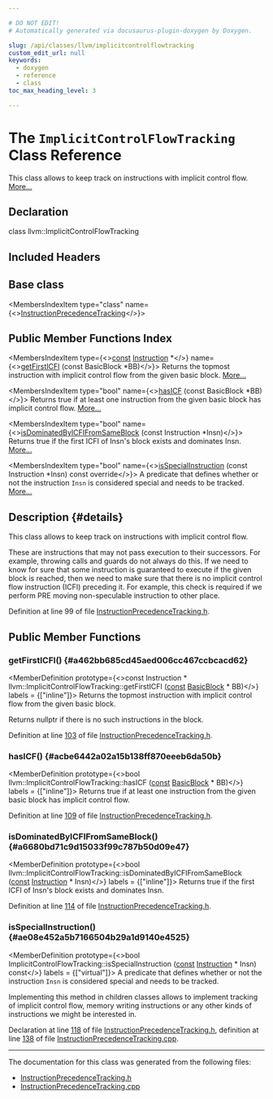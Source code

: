 ```yaml
---

# DO NOT EDIT!
# Automatically generated via docusaurus-plugin-doxygen by Doxygen.

slug: /api/classes/llvm/implicitcontrolflowtracking
custom_edit_url: null
keywords:
  - doxygen
  - reference
  - class
toc_max_heading_level: 3

---
```





# The `ImplicitControlFlowTracking` Class Reference

<DoxygenPage pluginConfig={pluginConfig}>

This class allows to keep track on instructions with implicit control flow. <a href="#details">More...</a>

## Declaration

<CodeBlock>class llvm::ImplicitControlFlowTracking</CodeBlock>

## Included Headers

<IncludesList>
<IncludesListItem
  filePath="llvm/Analysis/InstructionPrecedenceTracking.h"
  permalink="/docs/api/files/include/include/llvm/include/llvm/analysis/instructionprecedencetracking-h"
  isLocal="true" />
</IncludesList>

## Base class

<MembersIndex>

<MembersIndexItem
  type="class"
  name={<><a href="/docs/api/classes/llvm/instructionprecedencetracking">InstructionPrecedenceTracking</a></>}>
</MembersIndexItem>

</MembersIndex>

## Public Member Functions Index

<MembersIndex>

<MembersIndexItem
  type={<><a href="/docs/api/files/lib/lib/target/lib/target/aarch64/aarch64promoteconstant-cpp/#a90f8350fecae261c25be85d38b451bff">const</a> <a href="/docs/api/classes/llvm/instruction">Instruction</a> &#42;</>}
  name={<><a href="#a462bb685cd45aed006cc467ccbcacd62">getFirstICFI</a> (const BasicBlock &#42;BB)</>}>
Returns the topmost instruction with implicit control flow from the given basic block. <a href="#a462bb685cd45aed006cc467ccbcacd62">More...</a>
</MembersIndexItem>

<MembersIndexItem
  type="bool"
  name={<><a href="#acbe6442a02a15b138ff870eeeb6da50b">hasICF</a> (const BasicBlock &#42;BB)</>}>
Returns true if at least one instruction from the given basic block has implicit control flow. <a href="#acbe6442a02a15b138ff870eeeb6da50b">More...</a>
</MembersIndexItem>

<MembersIndexItem
  type="bool"
  name={<><a href="#a6680bd71c9d15033f99c787b50d09e47">isDominatedByICFIFromSameBlock</a> (const Instruction &#42;Insn)</>}>
Returns true if the first ICFI of Insn&#39;s block exists and dominates Insn. <a href="#a6680bd71c9d15033f99c787b50d09e47">More...</a>
</MembersIndexItem>

<MembersIndexItem
  type="bool"
  name={<><a href="#ae08e452a5b7166504b29a1d9140e4525">isSpecialInstruction</a> (const Instruction &#42;Insn) const override</>}>
A predicate that defines whether or not the instruction <code>Insn</code> is considered special and needs to be tracked. <a href="#ae08e452a5b7166504b29a1d9140e4525">More...</a>
</MembersIndexItem>

</MembersIndex>

## Description {#details}

This class allows to keep track on instructions with implicit control flow.

These are instructions that may not pass execution to their successors. For example, throwing calls and guards do not always do this. If we need to know for sure that some instruction is guaranteed to execute if the given block is reached, then we need to make sure that there is no implicit control flow instruction (ICFI) preceding it. For example, this check is required if we perform PRE moving non-speculable instruction to other place.

Definition at line 99 of file <a href="/docs/api/files/include/include/llvm/include/llvm/analysis/instructionprecedencetracking-h">InstructionPrecedenceTracking.h</a>.

<SectionDefinition>

## Public Member Functions

### getFirstICFI() {#a462bb685cd45aed006cc467ccbcacd62}

<MemberDefinition
  prototype={<>const Instruction &#42; llvm::ImplicitControlFlowTracking::getFirstICFI (<a href="/docs/api/files/lib/lib/target/lib/target/aarch64/aarch64promoteconstant-cpp/#a90f8350fecae261c25be85d38b451bff">const</a> <a href="/docs/api/classes/llvm/basicblock">BasicBlock</a> &#42; BB)</>}
  labels = {["inline"]}>
Returns the topmost instruction with implicit control flow from the given basic block.

Returns nullptr if there is no such instructions in the block.

Definition at line <a href="/docs/api/files/include/include/llvm/include/llvm/analysis/instructionprecedencetracking-h/#l00103">103</a> of file <a href="/docs/api/files/include/include/llvm/include/llvm/analysis/instructionprecedencetracking-h">InstructionPrecedenceTracking.h</a>.
</MemberDefinition>

### hasICF() {#acbe6442a02a15b138ff870eeeb6da50b}

<MemberDefinition
  prototype={<>bool llvm::ImplicitControlFlowTracking::hasICF (<a href="/docs/api/files/lib/lib/target/lib/target/aarch64/aarch64promoteconstant-cpp/#a90f8350fecae261c25be85d38b451bff">const</a> <a href="/docs/api/classes/llvm/basicblock">BasicBlock</a> &#42; BB)</>}
  labels = {["inline"]}>
Returns true if at least one instruction from the given basic block has implicit control flow.

Definition at line <a href="/docs/api/files/include/include/llvm/include/llvm/analysis/instructionprecedencetracking-h/#l00109">109</a> of file <a href="/docs/api/files/include/include/llvm/include/llvm/analysis/instructionprecedencetracking-h">InstructionPrecedenceTracking.h</a>.
</MemberDefinition>

### isDominatedByICFIFromSameBlock() {#a6680bd71c9d15033f99c787b50d09e47}

<MemberDefinition
  prototype={<>bool llvm::ImplicitControlFlowTracking::isDominatedByICFIFromSameBlock (<a href="/docs/api/files/lib/lib/target/lib/target/aarch64/aarch64promoteconstant-cpp/#a90f8350fecae261c25be85d38b451bff">const</a> <a href="/docs/api/classes/llvm/instruction">Instruction</a> &#42; Insn)</>}
  labels = {["inline"]}>
Returns true if the first ICFI of Insn&#39;s block exists and dominates Insn.

Definition at line <a href="/docs/api/files/include/include/llvm/include/llvm/analysis/instructionprecedencetracking-h/#l00114">114</a> of file <a href="/docs/api/files/include/include/llvm/include/llvm/analysis/instructionprecedencetracking-h">InstructionPrecedenceTracking.h</a>.
</MemberDefinition>

### isSpecialInstruction() {#ae08e452a5b7166504b29a1d9140e4525}

<MemberDefinition
  prototype={<>bool ImplicitControlFlowTracking::isSpecialInstruction (<a href="/docs/api/files/lib/lib/target/lib/target/aarch64/aarch64promoteconstant-cpp/#a90f8350fecae261c25be85d38b451bff">const</a> <a href="/docs/api/classes/llvm/instruction">Instruction</a> &#42; Insn) const</>}
  labels = {["virtual"]}>
A predicate that defines whether or not the instruction <code>Insn</code> is considered special and needs to be tracked.

Implementing this method in children classes allows to implement tracking of implicit control flow, memory writing instructions or any other kinds of instructions we might be interested in.

Declaration at line <a href="/docs/api/files/include/include/llvm/include/llvm/analysis/instructionprecedencetracking-h/#l00118">118</a> of file <a href="/docs/api/files/include/include/llvm/include/llvm/analysis/instructionprecedencetracking-h">InstructionPrecedenceTracking.h</a>, definition at line <a href="/docs/api/files/lib/lib/analysis/instructionprecedencetracking-cpp/#l00138">138</a> of file <a href="/docs/api/files/lib/lib/analysis/instructionprecedencetracking-cpp">InstructionPrecedenceTracking.cpp</a>.
</MemberDefinition>

</SectionDefinition>

<hr/>

The documentation for this class was generated from the following files:

<ul>
<li><a href="/docs/api/files/include/include/llvm/include/llvm/analysis/instructionprecedencetracking-h">InstructionPrecedenceTracking.h</a></li>
<li><a href="/docs/api/files/lib/lib/analysis/instructionprecedencetracking-cpp">InstructionPrecedenceTracking.cpp</a></li>
</ul>

</DoxygenPage>
